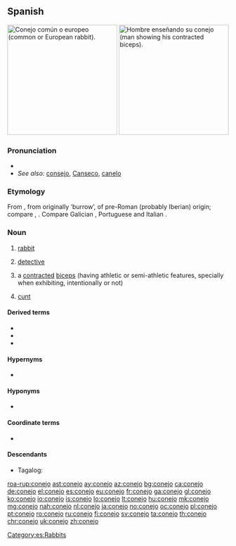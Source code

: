 ==Spanish==
{{wikipedia|lang=es}}
[[File:Oryctolagus cuniculus Tasmania 2.jpg|thumb|250px|Conejo común o europeo (common or European rabbit).]]
[[File:Arm_flex_supinate.jpg|thumb|250px|Hombre enseñando su conejo (man showing his contracted biceps).]]

===Pronunciation===
* {{IPA|/koˈnexo/|lang=es}}
* ''See also:'' [[consejo]], [[Canseco]], [[canelo]]

===Etymology===
From {{etyl|VL.|es}} {{m|la|*cuniclus}}, from {{etyl|la|es}} {{m|la|cunīculus}} originally ‘burrow’, of pre-Roman (probably Iberian) origin; compare {{cog|eu|untxi||rabbit}}, {{cog|mxi|sc=Latn|conchair||greyhound}}. Compare Galician {{m|gl|coello}}, Portuguese {{m|pt|coelho}} and Italian {{m|it|coniglio}}.

===Noun===
{{es-noun|m|f=coneja}}

# [[rabbit]] {{gloss|male or unspecified sex}}
# {{label|es|Central America}} [[detective]]
# {{label|es|muscle}} a [[contracted]] [[biceps]] (having athletic ‎or semi-athletic ‎features, specially when exhibiting, intentionally or not)
# {{label|es|vulgar|slang}} [[cunt]] {{gloss|female genitalia}}

====Derived terms====
* {{l|es|conejar}}
* {{l|es|conejero}}
* {{l|es|conejito}}

====Hypernyms====
* {{l|es|lagomorfo}}

====Hyponyms====
* {{l|es|gazapo}}

====Coordinate terms====
* {{l|es|liebre}}

====Descendants====
* Tagalog: {{l|tl|kuneho}}

[[Category:es:Rabbits]]

[[roa-rup:conejo]]
[[ast:conejo]]
[[ay:conejo]]
[[az:conejo]]
[[bg:conejo]]
[[ca:conejo]]
[[de:conejo]]
[[el:conejo]]
[[es:conejo]]
[[eu:conejo]]
[[fr:conejo]]
[[ga:conejo]]
[[gl:conejo]]
[[ko:conejo]]
[[io:conejo]]
[[is:conejo]]
[[lo:conejo]]
[[lt:conejo]]
[[hu:conejo]]
[[mk:conejo]]
[[mg:conejo]]
[[nah:conejo]]
[[nl:conejo]]
[[ja:conejo]]
[[no:conejo]]
[[oc:conejo]]
[[pl:conejo]]
[[pt:conejo]]
[[ro:conejo]]
[[ru:conejo]]
[[fi:conejo]]
[[sv:conejo]]
[[ta:conejo]]
[[th:conejo]]
[[chr:conejo]]
[[uk:conejo]]
[[zh:conejo]]